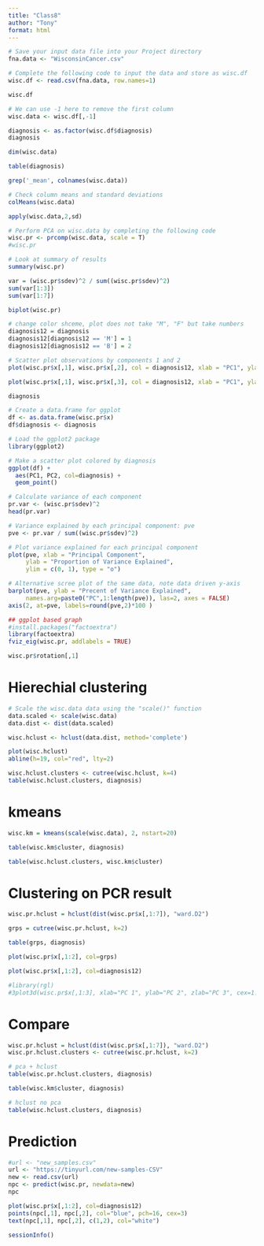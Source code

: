 ```yaml
---
title: "Class8"
author: "Tony"
format: html
---
```


```r
# Save your input data file into your Project directory
fna.data <- "WisconsinCancer.csv"

# Complete the following code to input the data and store as wisc.df
wisc.df <- read.csv(fna.data, row.names=1)

```

```r
wisc.df
```
```r
# We can use -1 here to remove the first column
wisc.data <- wisc.df[,-1]
```

```r
diagnosis <- as.factor(wisc.df$diagnosis)
diagnosis
```

```r
dim(wisc.data)
```

```r
table(diagnosis)
```

```r
grep('_mean', colnames(wisc.data))
```

```r
# Check column means and standard deviations
colMeans(wisc.data)

apply(wisc.data,2,sd)
```

```r
# Perform PCA on wisc.data by completing the following code
wisc.pr <- prcomp(wisc.data, scale = T)
#wisc.pr
```

```r
# Look at summary of results
summary(wisc.pr)
```


```r
var = (wisc.pr$sdev)^2 / sum((wisc.pr$sdev)^2)
sum(var[1:3])
sum(var[1:7])
```

```r
biplot(wisc.pr)
```
```r
# change color shceme, plot does not take "M", "F" but take numbers
diagnosis12 = diagnosis
diagnosis12[diagnosis12 == 'M'] = 1
diagnosis12[diagnosis12 == 'B'] = 2
```

```r
# Scatter plot observations by components 1 and 2
plot(wisc.pr$x[,1], wisc.pr$x[,2], col = diagnosis12, xlab = "PC1", ylab = "PC2")
```

```r
plot(wisc.pr$x[,1], wisc.pr$x[,3], col = diagnosis12, xlab = "PC1", ylab = "PC3")
```
```r
diagnosis
```

```r
# Create a data.frame for ggplot
df <- as.data.frame(wisc.pr$x)
df$diagnosis <- diagnosis

# Load the ggplot2 package
library(ggplot2)

# Make a scatter plot colored by diagnosis
ggplot(df) + 
  aes(PC1, PC2, col=diagnosis) + 
  geom_point()
```

```r
# Calculate variance of each component
pr.var <- (wisc.pr$sdev)^2 
head(pr.var)
```

```r
# Variance explained by each principal component: pve
pve <- pr.var / sum((wisc.pr$sdev)^2)

# Plot variance explained for each principal component
plot(pve, xlab = "Principal Component", 
     ylab = "Proportion of Variance Explained", 
     ylim = c(0, 1), type = "o")
```

```r
# Alternative scree plot of the same data, note data driven y-axis
barplot(pve, ylab = "Precent of Variance Explained",
     names.arg=paste0("PC",1:length(pve)), las=2, axes = FALSE)
axis(2, at=pve, labels=round(pve,2)*100 )
```

```r
## ggplot based graph
#install.packages("factoextra")
library(factoextra)
fviz_eig(wisc.pr, addlabels = TRUE)
```
```r
wisc.pr$rotation[,1]
```

# Hierechial clustering
```r
# Scale the wisc.data data using the "scale()" function
data.scaled <- scale(wisc.data)
data.dist <- dist(data.scaled)
```

```r
wisc.hclust <- hclust(data.dist, method='complete')
```

```r
plot(wisc.hclust)
abline(h=19, col="red", lty=2)
```

```r
wisc.hclust.clusters <- cutree(wisc.hclust, k=4)
table(wisc.hclust.clusters, diagnosis)
```

# kmeans
```r
wisc.km = kmeans(scale(wisc.data), 2, nstart=20)
```

```r
table(wisc.km$cluster, diagnosis)
```


```r
table(wisc.hclust.clusters, wisc.km$cluster)
```

# Clustering on PCR result
```r
wisc.pr.hclust = hclust(dist(wisc.pr$x[,1:7]), "ward.D2")
```

```r
grps = cutree(wisc.pr.hclust, k=2)
```

```r
table(grps, diagnosis)
```

```r
plot(wisc.pr$x[,1:2], col=grps)
```

```r
plot(wisc.pr$x[,1:2], col=diagnosis12)
```

```r
#library(rgl)
#3plot3d(wisc.pr$x[,1:3], xlab="PC 1", ylab="PC 2", zlab="PC 3", cex=1.5, size=1, type="s", col=grps)
```

# Compare
```r
wisc.pr.hclust = hclust(dist(wisc.pr$x[,1:7]), "ward.D2")
wisc.pr.hclust.clusters <- cutree(wisc.pr.hclust, k=2)
```

```r
# pca + hclust
table(wisc.pr.hclust.clusters, diagnosis)
```

```r
table(wisc.km$cluster, diagnosis)
```


```r
# hclust no pca
table(wisc.hclust.clusters, diagnosis)
```

# Prediction
```r
#url <- "new_samples.csv"
url <- "https://tinyurl.com/new-samples-CSV"
new <- read.csv(url)
npc <- predict(wisc.pr, newdata=new)
npc
```

```r
plot(wisc.pr$x[,1:2], col=diagnosis12)
points(npc[,1], npc[,2], col="blue", pch=16, cex=3)
text(npc[,1], npc[,2], c(1,2), col="white")
```

```r
sessionInfo()
```










